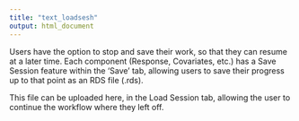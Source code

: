 ```yaml
---
title: "text_loadsesh"
output: html_document
---
```


Users have the option to stop and save their work, so that they can resume at a later time.
Each component (Response, Covariates, etc.) has a Save Session feature within the ‘Save’ tab, allowing users to save their progress up to that point as an RDS file (.rds). 

This file can be uploaded here, in the Load Session tab, allowing the user to continue the workflow where they left off. 
